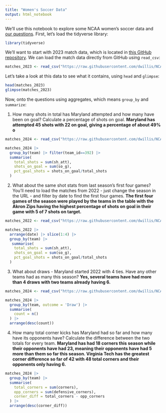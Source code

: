 ```yaml
---
title: "Women's Soccer Data"
output: html_notebook
---
```


We'll use this notebook to explore some NCAA women's soccer data and [our questions](https://docs.google.com/spreadsheets/d/1kTSrnl1URmcexIWLDMWqDnp3q-c2OS45uifnhjp10n4/edit#gid=0). First, let's load the tidyverse library:

```r
library(tidyverse)
```

We'll want to start with 2023 match data, which is located in [this GitHub repository](https://github.com/dwillis/NCAAWomensSoccerData). We can load the match data directly from GitHub using `read_csv`:

```r
matches_2023 <- read_csv("https://raw.githubusercontent.com/dwillis/NCAAWomensSoccerData/main/data/ncaa_womens_soccer_matchstats_2023.csv")
```

Let's take a look at this data to see what it contains, using `head` and `glimpse`:

```r
head(matches_2023)
glimpse(matches_2023)
```

Now, onto the questions using aggregates, which means `group_by` and `summarize`:

1.  How many shots in total has Maryland attempted and how many have been on goal? Calculate a percentage of shots on goal. **Maryland has attempted 45 shots with 22 on goal, giving a percentage of about 49% o**

```r
matches_2024 <- read_csv("https://raw.githubusercontent.com/dwillis/NCAAWomensSoccerData/main/data/ncaa_womens_soccer_matchstats_2024.csv")

matches_2024 |>
  group_by(team) |> filter(team_id==392) |>
  summarise(
    total_shots = sum(sh_att),
    shots_on_goal = sum(so_g),
    pct_goal_shots = shots_on_goal/total_shots
  )
```

2.  What about the same shot stats from last season's first four games? You'll need to load the matches from 2022 - just change the season in the URL - and filter by date to find the first four games. **The first four games of the season were played by the teams in the table with the Akron Zips having the highest percentage of shots on goal in their game with 5 of 7 shots on target.**

```r
matches_2022 <- read_csv("https://raw.githubusercontent.com/dwillis/NCAAWomensSoccerData/main/data/ncaa_womens_soccer_matchstats_2022.csv")

matches_2022 |>
  arrange(date) |> slice(1:4) |>
  group_by(team) |>
   summarise(
    total_shots = sum(sh_att),
    shots_on_goal = sum(so_g),
    pct_goal_shots = shots_on_goal/total_shots
  )

```

3.  What about draws - Maryland started 2022 with 4 ties. Have any other teams had as many this season? **Yes, several teams have had more than 4 draws with two teams already having 6.**

```r
matches_2024 <- read_csv("https://raw.githubusercontent.com/dwillis/NCAAWomensSoccerData/main/data/ncaa_womens_soccer_matchstats_2024.csv")

matches_2024 |>
  group_by(team, outcome = 'Draw') |>
  summarise(
    count = n()
  ) |>
  arrange(desc(count))
```

4.  How many total corner kicks has Maryland had so far and how many have its opponents have? Calculate the difference between the two totals for every team. **Maryland has had 18 corners this season while their opponents have had 23, meaning their opponents have had 5 more than them so far this season. Virginia Tech has the greatest corner difference so far of 42 with 48 total corners and their opponents only having 6.**

```r
matches_2024 |>
  group_by(team) |>
  summarise(
    total_corners = sum(corners),
    opp_corners = sum(defensive_corners),
    corner_diff = total_corners - opp_corners
  ) |>
  arrange(desc(corner_diff))
```
